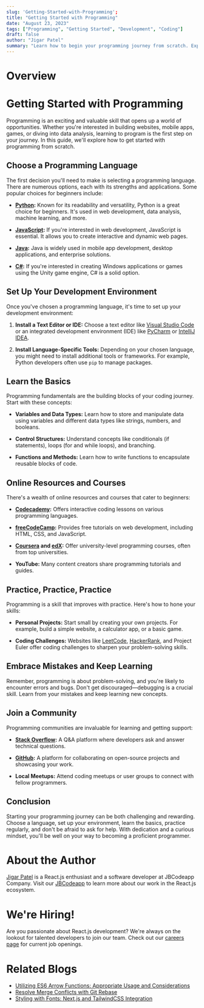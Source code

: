 ```yaml
---
slug: 'Getting-Started-with-Programming';
title: "Getting Started with Programming"
date: "August 23, 2023"
tags: ["Programming", "Getting Started", "Development", "Coding"]
draft: false
author: "Jigar Patel"
summary: "Learn how to begin your programming journey from scratch. Explore choosing a programming language, setting up your development environment, learning the basics, finding online resources, practicing, and joining a programming community."
---
```


# Overview

<TOCInline toc={props.toc} exclude="Overview" toHeading={2} />

# Getting Started with Programming

Programming is an exciting and valuable skill that opens up a world of opportunities. Whether you're interested in building websites, mobile apps, games, or diving into data analysis, learning to program is the first step on your journey. In this guide, we'll explore how to get started with programming from scratch.

## Choose a Programming Language

The first decision you'll need to make is selecting a programming language. There are numerous options, each with its strengths and applications. Some popular choices for beginners include:

- **[Python](https://www.python.org/):** Known for its readability and versatility, Python is a great choice for beginners. It's used in web development, data analysis, machine learning, and more.

- **[JavaScript](https://www.javascript.com/):** If you're interested in web development, JavaScript is essential. It allows you to create interactive and dynamic web pages.

- **[Java](https://www.java.com/en/):** Java is widely used in mobile app development, desktop applications, and enterprise solutions.

- **[C#](https://learn.microsoft.com/en-us/dotnet/csharp/):** If you're interested in creating Windows applications or games using the Unity game engine, C# is a solid option.

## Set Up Your Development Environment

Once you've chosen a programming language, it's time to set up your development environment:

1. **Install a Text Editor or IDE:** Choose a text editor like [Visual Studio Code](https://code.visualstudio.com/) or an integrated development environment (IDE) like [PyCharm](https://www.jetbrains.com/pycharm/) or [IntelliJ IDEA](https://www.jetbrains.com/idea/).

2. **Install Language-Specific Tools:** Depending on your chosen language, you might need to install additional tools or frameworks. For example, Python developers often use `pip` to manage packages.

## Learn the Basics

Programming fundamentals are the building blocks of your coding journey. Start with these concepts:

- **Variables and Data Types:** Learn how to store and manipulate data using variables and different data types like strings, numbers, and booleans.

- **Control Structures:** Understand concepts like conditionals (if statements), loops (for and while loops), and branching.

- **Functions and Methods:** Learn how to write functions to encapsulate reusable blocks of code.

## Online Resources and Courses

There's a wealth of online resources and courses that cater to beginners:

- **[Codecademy](https://www.codecademy.com/):** Offers interactive coding lessons on various programming languages.

- **[freeCodeCamp](https://www.freecodecamp.org/):** Provides free tutorials on web development, including HTML, CSS, and JavaScript.

- **[Coursera](https://www.coursera.org/) and [edX](https://www.edx.org/):** Offer university-level programming courses, often from top universities.

- **YouTube:** Many content creators share programming tutorials and guides.

## Practice, Practice, Practice

Programming is a skill that improves with practice. Here's how to hone your skills:

- **Personal Projects:** Start small by creating your own projects. For example, build a simple website, a calculator app, or a basic game.

- **Coding Challenges:** Websites like [LeetCode](https://leetcode.com/), [HackerRank](https://www.hackerrank.com/), and Project Euler offer coding challenges to sharpen your problem-solving skills.

## Embrace Mistakes and Keep Learning

Remember, programming is about problem-solving, and you're likely to encounter errors and bugs. Don't get discouraged—debugging is a crucial skill. Learn from your mistakes and keep learning new concepts.

## Join a Community

Programming communities are invaluable for learning and getting support:

- **[Stack Overflow](https://stackoverflow.com/):** A Q&A platform where developers ask and answer technical questions.

- **[GitHub](https://github.com/):** A platform for collaborating on open-source projects and showcasing your work.

- **Local Meetups:** Attend coding meetups or user groups to connect with fellow programmers.

## Conclusion

Starting your programming journey can be both challenging and rewarding. Choose a language, set up your environment, learn the basics, practice regularly, and don't be afraid to ask for help. With dedication and a curious mindset, you'll be well on your way to becoming a proficient programmer.

# About the Author

[Jigar Patel](https://expertlaravel.com) is a React.js enthusiast and a software developer at JBCodeapp Company. Visit our [JBCodeapp](https://jbcodeapp.com) to learn more about our work in the React.js ecosystem.

# We're Hiring!

Are you passionate about React.js development? We're always on the lookout for talented developers to join our team. Check out our [careers page](https://jbcodeapp.com) for current job openings.

# Related Blogs

- [Utilizing ES6 Arrow Functions: Appropriate Usage and Considerations](Utilizing-ES6-Arrow-Functions-Appropriate-Usage-and-Considerations.mdx)
- [Resolve Merge Conflicts with Git Rebase](Resolve-Merge-Conflicts-with-Git-Rebase.mdx)
- [Styling with Fonts: Next.js and TailwindCSS Integration](styling-with-fonts-nextjs-and-tailwindcss-integration.mdx)
